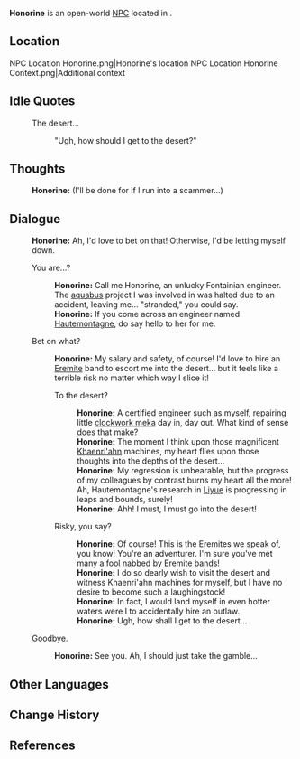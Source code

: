 {{Meta
<!-- Remove this template after adding the missing info -->
|missing_NPC_profile  = yes
}}
{{Character Infobox
|type             = Open-World NPC
|image            = NPC Honorine.png
|realname         = <!-- Optional, if different from in-game name -->
|deceased         = <!-- Past (for deceased prior to events of the game) or free response -->
|region           = Fontaine
|location         = Sumeru
|affiliation      = Fontaine Research Institute
|title            = Fontaine Engineer

|ancestry         = <!-- Clan/family -->
|father           = 
|mother           = 
|spouse           = 
|sibling          = 
|child            = 
|relative         = 

|voiceEN          = [[imdb:nm14296569|Mia Paige]]<ref>Twitter: [https://twitter.com/MiaPaigeVA/status/1783299996537827729 EN VA Self Announcement]</ref>
|voiceCN          = 
|voiceJP          = 
|voiceKR          = 
|dialoguereward   = 
}}
'''Honorine''' is an open-world [[NPC]] located in {{Location|Bayda Harbor}}.

==Location==
<gallery>
NPC Location Honorine.png|Honorine's location
NPC Location Honorine Context.png|Additional context
</gallery>
<!--
==Profile==
Detailed story/lore information goes here.
''(To be added.)''

===Appearance===
Keep appearance section short and concise. Limit to 2 paragraphs with 3-4 sentences each.
''(To be added.)''

==Quests and Events==
{{Quests and Events}}
-->
==Idle Quotes==
{{Dialogue Start}}
: {{DIcon|Idle}} The desert...
:: {{A|VO Honorine 01.ogg}} "Ugh, how should I get to the desert?"
{{Dialogue End}}

==Thoughts==
{{All Schemes to Know Explanation|name=Honorine}}
{{Dialogue Start}}
:{{A|VO Honorine All Schemes to Know 01.ogg}} '''Honorine:''' (I'll be done for if I run into a scammer...)
{{Dialogue End}}

==Dialogue==
{{Dialogue Start}}
:'''Honorine:''' Ah, I'd love to bet on that! Otherwise, I'd be letting myself down.
:{{DIcon}} You are...?
::'''Honorine:''' Call me Honorine, an unlucky Fontainian engineer. The [[aquabus]] project I was involved in was halted due to an accident, leaving me... "stranded," you could say.
::'''Honorine:''' If you come across an engineer named [[Hautemontagne]], do say hello to her for me.
:{{DIcon}} Bet on what?
::'''Honorine:''' My salary and safety, of course! I'd love to hire an [[Eremite]] band to escort me into the desert... but it feels like a terrible risk no matter which way I slice it!
::{{DIcon}} To the desert?
:::'''Honorine:''' A certified engineer such as myself, repairing little [[Clockwork Meka|clockwork meka]] day in, day out. What kind of sense does that make?
:::'''Honorine:''' The moment I think upon those magnificent [[Khaenri'ah|Khaenri'ahn]] machines, my heart flies upon those thoughts into the depths of the desert...
:::'''Honorine:''' My regression is unbearable, but the progress of my colleagues by contrast burns my heart all the more! Ah, Hautemontagne's research in [[Liyue]] is progressing in leaps and bounds, surely!
:::'''Honorine:''' Ahh! I must, I must go into the desert!
::{{DIcon}} Risky, you say?
:::'''Honorine:''' Of course! This is the Eremites we speak of, you know! You're an adventurer. I'm sure you've met many a fool nabbed by Eremite bands!
:::'''Honorine:''' I do so dearly wish to visit the desert and witness Khaenri'ahn machines for myself, but I have no desire to become such a laughingstock!
:::'''Honorine:''' In fact, I would land myself in even hotter waters were I to accidentally hire an outlaw.
:::'''Honorine:''' Ugh, how shall I get to the desert...
:{{DIcon}} Goodbye.
::'''Honorine:''' See you. Ah, I should just take the gamble...
{{Dialogue End}}
<!--
==Event Dialogue==
===Event Name===
{{Dialogue Start}}
:'''{{subst:#titleparts:{{subst:PAGENAME}}}}:'''
{{Dialogue End}}
-->
==Other Languages==
{{Other Languages|default_hidden=1
|en      = Honorine
|zhs     = 欧诺莉
|zhs_rm  = Ōunuòlì
|zht     = 歐諾莉
|zht_rm  = Ōunuòlì
|ja      = オノリーヌ
|ja_rm   = Onoriinu
|ko      = 오노린
|es      = Honorine
|fr      = Honorine
|ru      = Онорин
|th      = Honorine
|vi      = Honorine
|de      = Honorine
|id      = Honorine
|pt      = Honorine
|tr      = Honorine
|it      = Honorine
}}

==Change History==
{{Change History|4.6}}

==References==
{{Reflist}}